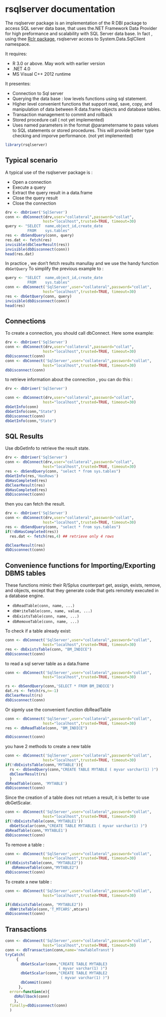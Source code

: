 rsqlserver documentation
========================================================
The rsqlserver package is an implementation of the R DBI package to access SQL server data base, that
uses the.NET Framework Data Provider for high preformance and scalability with SQL Server data base.
In fact , using thee [Rclr package](https://rclr.codeplex.com/), rsqlserver access to System.Data.SqlClient namespace.

It requires:

* R 3.0 or above. May work with earlier version
* .NET 4.0
* MS Visual C++ 2012 runtime


It presentes:

* Connection to Sql server
* Querying the data base : low levels functions using sql statement.
* Higher level convenient functions that support read, save, copy, and manipulation of data between R data.frame objects and database tables.
* Transaction management to commit and rollback
* Stored procedure call ( not yet implemented)
* Uses named parameters in the format @parametername to pass values to SQL statements or stored procedures. 
This will provide better type checking and imporve performance. (not yet implemented)



```r
library(rsqlserver)
```
## Typical scenario

A typical use of the rsqlserver package is :

* Open a connection 
* Execute a query 
* Extract the query result in a data.frame
* Close the query result
* Close the connection


```r
drv <- dbDriver('SqlServer')
conn <- dbConnect(drv,user="collateral",password="collat",
                 host="localhost",trusted=TRUE, timeout=30)
query <- "SELECT  name,object_id,create_date 
          FROM    sys.tables"
res <- dbSendQuery(conn, query)
res.dat <- fetch(res)
invisible(dbClearResult(res))
invisible(dbDisconnect(conn))
head(res.dat)

```

In practice , we don't fetch results manullay and we use the handy function `dbGetQuery`
To simplify the previous example to : 


```r
query <- "SELECT  name,object_id,create_date 
          FROM    sys.tables"
conn <- dbConnect('SqlServer',user="collateral",password="collat",
                 host="localhost",trusted=TRUE, timeout=30)
res <- dbGetQuery(conn, query)
invisible(dbDisconnect(conn))
head(res)

```

## Connections
To create a connection, you should call dbConnect. Here some example:

```r
drv <- dbDriver('SqlServer')
conn <- dbConnect(drv,user="collateral",password="collat",
                 host="localhost",trusted=TRUE, timeout=30)
dbDisconnect(conn)
conn <- dbConnect('SqlServer',user="collateral",password="collat",
                 host="localhost",trusted=TRUE, timeout=30)
dbDisconnect(conn)

```

to retrieve information about the connection , you can do this :
```r
drv <- dbDriver('SqlServer')

conn <- dbConnect(drv,user="collateral",password="collat",
                 host="localhost",trusted=TRUE, timeout=30)
dbGetInfo(conn)
dbGetInfo(conn,"State")
dbDisconnect(conn)
dbGetInfo(conn,"State")
```


## SQL Results

Use dbGetInfo to retrieve the result state. 

```r
drv <- dbDriver('SqlServer')
conn <- dbConnect(drv,user="collateral",password="collat",
                 host="localhost",trusted=TRUE, timeout=30)
res <- dbSendQuery(conn, "select * from sys.tables")
dbGetInfo(res,'HasRows')
dbHasCompleted(res)
dbClearResult(res)
dbHasCompleted(res)
dbDisconnect(conn)


```

then you can fetch the result.


```r

drv <- dbDriver('SqlServer')
conn <- dbConnect(drv,user="collateral",password="collat",
                 host="localhost",trusted=TRUE, timeout=30)
res <- dbSendQuery(conn, "select * from sys.tables")
if(!dbHasCompleted(res))
  res.dat <- fetch(res,4) ## retrieve only 4 rows

dbClearResult(res)
dbDisconnect(conn)

```


## Convenience functions for Importing/Exporting DBMS tables

These functions mimic their R/Splus counterpart get, assign, exists, remove, and objects, except that they generate code that gets remotely executed in a database engine.

*  `dbReadTable(conn, name, ...)`
*  `dbWriteTable(conn, name, value, ...)`
*  `dbExistsTable(conn, name, ...)`
*  `dbRemoveTable(conn, name, ...)`

To check if a table already exist:

```r

conn <- dbConnect('SqlServer',user="collateral",password="collat",
                 host="localhost",trusted=TRUE, timeout=30)
res <- dbExistsTable(conn, "BM_INDICE")
dbDisconnect(conn)

```


to read a sql server table as a data.frame

```r
conn <- dbConnect('SqlServer',user="collateral",password="collat",
                 host="localhost",trusted=TRUE, timeout=30)

rs <- dbSendQuery(conn,'SELECT * FROM BM_INDICE')
dat.rs <- fetch(rs,n=-1)
dbClearResult(rs)
dbDisconnect(conn)

```
Or sipmly use the convenient function dbReadTable

```r
conn <- dbConnect('SqlServer',user="collateral",password="collat",
                 host="localhost",trusted=TRUE, timeout=30)
res <- dbReadTable(conn, "BM_INDICE")

dbDisconnect(conn)

```


you have 2 methods to create a new table 


```r
conn <- dbConnect('SqlServer',user="collateral",password="collat",
                 host="localhost",trusted=TRUE, timeout=30)
if(!dbExistsTable(conn,'MYTABLE')){
  rs <- dbSendQuery(conn,"CREATE TABLE MYTABLE ( myvar varchar(1) )")
  dbClearResult(rs)
  }
dbReadTable(conn, 'MYTABLE')
dbDisconnect(conn)

```

Since the creation of a table does not retuen a result, it is better to 
use dbGetScalar.
```r
conn <- dbConnect('SqlServer',user="collateral",password="collat",
                 host="localhost",trusted=TRUE, timeout=30)
if(!dbExistsTable(conn,'MYTABLE1'))
  dbGetScalar(conn,"CREATE TABLE MYTABLE1 ( myvar varchar(1) )")
dbReadTable(conn,'MYTABLE1')
dbDisconnect(conn)

```

To remove a table :
```r

conn <- dbConnect('SqlServer',user="collateral",password="collat",
                 host="localhost",trusted=TRUE, timeout=30)
if(dbExistsTable(conn, "MYTABLE2"))
   dbRemoveTable(conn,"MYTABLE2")
dbDisconnect(conn)

```

To create a new table :

```r
conn <- dbConnect('SqlServer',user="collateral",password="collat",
                 host="localhost",trusted=TRUE, timeout=30)

if(dbExistsTable(conn, "MYTABLE2"))
  dbWriteTable(conn,'T_MTCARS',mtcars)
dbDisconnect(conn)


```

## Transactions

```r
conn <- dbConnect('SqlServer',user="collateral",password="collat",
                 host="localhost",trusted=TRUE, timeout=30)
conn <- dbTransaction(conn,name='newTableTranst')
tryCatch(
     {
       dbGetScalar(conn,"CREATE TABLE MYTABLE3 
                        ( myvar varchar(1) )")
       dbGetScalar(conn,"CREATE TABLE MYTABLE2 
                         ( myvar varchar(1) )")
       dbCommit(conn)
      },
  error=function(e){
    dbRollback(conn)
    },
  finally=dbDisconnect(conn)
  )


```









